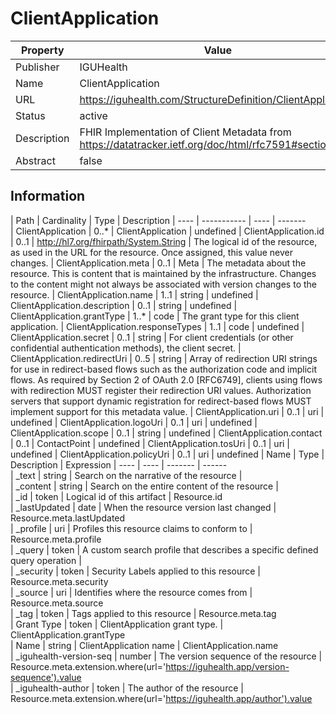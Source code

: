 
  # ClientApplication

  
|Property|Value|
|---|---|
|Publisher|IGUHealth|
|Name|ClientApplication|
|URL|https://iguhealth.com/StructureDefinition/ClientApplication|
|Status|active|
|Description|FHIR Implementation of Client Metadata from https://datatracker.ietf.org/doc/html/rfc7591#section-2|
|Abstract|false|

  ## Information
  <Tabs> <TabItem value="structure" label="Structure">
   | Path | Cardinality | Type | Description
  | ---- | ----------- | ---- | -------  
 | ClientApplication | 0..* | ClientApplication | undefined 
 | ClientApplication.id | 0..1 | http://hl7.org/fhirpath/System.String | The logical id of the resource, as used in the URL for the resource. Once assigned, this value never changes. 
 | ClientApplication.meta | 0..1 | Meta | The metadata about the resource. This is content that is maintained by the infrastructure. Changes to the content might not always be associated with version changes to the resource. 
 | ClientApplication.name | 1..1 | string | undefined 
 | ClientApplication.description | 0..1 | string | undefined 
 | ClientApplication.grantType | 1..* | code | The grant type for this client application. 
 | ClientApplication.responseTypes | 1..1 | code | undefined 
 | ClientApplication.secret | 0..1 | string | For client credentials (or other confidential authentication methods), the client secret. 
 | ClientApplication.redirectUri | 0..5 | string | Array of redirection URI strings for use in redirect-based flows such as the authorization code and implicit flows.  As required by Section 2 of OAuth 2.0 [RFC6749], clients using flows with redirection MUST register their redirection URI values. Authorization servers that support dynamic registration for redirect-based flows MUST implement support for this metadata value. 
 | ClientApplication.uri | 0..1 | uri | undefined 
 | ClientApplication.logoUri | 0..1 | uri | undefined 
 | ClientApplication.scope | 0..1 | string | undefined 
 | ClientApplication.contact | 0..1 | ContactPoint | undefined 
 | ClientApplication.tosUri | 0..1 | uri | undefined 
 | ClientApplication.policyUri | 0..1 | uri | undefined 
</TabItem>
 <TabItem value="searchparameter" label="Search Parameters">
   | Name | Type | Description  | Expression 
    | ---- | ---- | ------- | ------  
 | _text | string | Search on the narrative of the resource |   
 | _content | string | Search on the entire content of the resource |   
 | _id | token | Logical id of this artifact | Resource.id  
 | _lastUpdated | date | When the resource version last changed | Resource.meta.lastUpdated  
 | _profile | uri | Profiles this resource claims to conform to | Resource.meta.profile  
 | _query | token | A custom search profile that describes a specific defined query operation |   
 | _security | token | Security Labels applied to this resource | Resource.meta.security  
 | _source | uri | Identifies where the resource comes from | Resource.meta.source  
 | _tag | token | Tags applied to this resource | Resource.meta.tag  
 | Grant Type | token | ClientApplication grant type. | ClientApplication.grantType  
 | Name | string | ClientApplication name | ClientApplication.name  
 | _iguhealth-version-seq | number | The version sequence of the resource | Resource.meta.extension.where(url='https://iguhealth.app/version-sequence').value  
 | _iguhealth-author | token | The author of the resource | Resource.meta.extension.where(url='https://iguhealth.app/author').value  

</TabItem>
</Tabs>